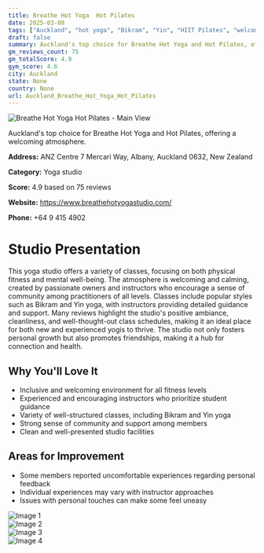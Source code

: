 ```yaml
---
title: Breathe Hot Yoga  Hot Pilates
date: 2025-03-08
tags: ["Auckland", "hot yoga", "Bikram", "Yin", "HIIT Pilates", "welcoming", "clean", "Auckland"]  
draft: false
summary: Auckland's top choice for Breathe Hot Yoga and Hot Pilates, offering a welcoming atmosphere.
gm_reviews_count: 75
gm_totalScore: 4.9
gym_score: 4.6
city: Auckland
state: None
country: None
url: Auckland_Breathe_Hot_Yoga_Hot_Pilates
---
```


<div className="aspect-[16/9] relative my-8">
  <img 
    src="https://lh5.googleusercontent.com/p/AF1QipPkvlWsB6dWiRKqEGYwVSExm1wD8ntOjDBSJcYh=w1920-h1080-k-no"
    alt="Breathe Hot Yoga  Hot Pilates - Main View"
    className="object-cover absolute inset-0 w-full h-full rounded-lg"
  />
</div>

Auckland's top choice for Breathe Hot Yoga and Hot Pilates, offering a welcoming atmosphere.

**Address:** ANZ Centre 7 Mercari Way, Albany, Auckland 0632, New Zealand

**Category:** Yoga studio

**Score:** 4.9 based on 75 reviews

**Website:** https://www.breathehotyogastudio.com/

**Phone:** +64 9 415 4902

# Studio Presentation

This yoga studio offers a variety of classes, focusing on both physical fitness and mental well-being. The atmosphere is welcoming and calming, created by passionate owners and instructors who encourage a sense of community among practitioners of all levels. Classes include popular styles such as Bikram and Yin yoga, with instructors providing detailed guidance and support. Many reviews highlight the studio's positive ambiance, cleanliness, and well-thought-out class schedules, making it an ideal place for both new and experienced yogis to thrive. The studio not only fosters personal growth but also promotes friendships, making it a hub for connection and health.

## Why You'll Love It

- Inclusive and welcoming environment for all fitness levels
- Experienced and encouraging instructors who prioritize student guidance
- Variety of well-structured classes, including Bikram and Yin yoga
- Strong sense of community and support among members
- Clean and well-presented studio facilities

## Areas for Improvement

- Some members reported uncomfortable experiences regarding personal feedback
- Individual experiences may vary with instructor approaches
- Issues with personal touches can make some feel uneasy

<div className="grid grid-cols-1 xl:grid-cols-2 gap-4 my-8">
<div className="aspect-[4/3] relative"><img src="https://lh5.googleusercontent.com/p/AF1QipORM5teqNQp7uJ9ifr82IugS55o7LQ3BEes462W=w1920-h1080-k-no" alt="Image 1" className="object-cover absolute inset-0 w-full h-full rounded-lg" /></div>
<div className="aspect-[4/3] relative"><img src="https://lh5.googleusercontent.com/p/AF1QipN-PH0r32yNI3bKPw0IYNoTyHb1gjzAdpLb_EGl=w1920-h1080-k-no" alt="Image 2" className="object-cover absolute inset-0 w-full h-full rounded-lg" /></div>
<div className="aspect-[4/3] relative"><img src="https://lh5.googleusercontent.com/p/AF1QipPc3mcSjXWQk1BwgP7dTC-3d5dIgfPcXhPQTIr6=w1920-h1080-k-no" alt="Image 3" className="object-cover absolute inset-0 w-full h-full rounded-lg" /></div>
<div className="aspect-[4/3] relative"><img src="https://lh5.googleusercontent.com/p/AF1QipP_1_cgFsgYtCuuRVu9weBKNHNaDRBPIayxI1yD=w1920-h1080-k-no" alt="Image 4" className="object-cover absolute inset-0 w-full h-full rounded-lg" /></div>
</div>